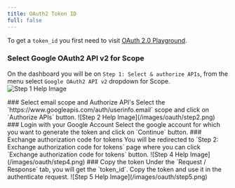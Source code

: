 ```yaml
---
title: OAuth2 Token ID
full: false
---
```



<AIMarkdownComponent isIndex={false} />

To get a `token_id` you first need to visit [OAuth 2.0 Playground](https://developers.google.com/oauthplayground/).
<Steps>
<Step>
### Select Google OAuth2 API v2 for Scope
On the dashboard you will be on `Step 1: Select & authorize APIs`, from the menu select `Google OAuth2 API v2` dropdown for Scope.
![Step 1 Help Image](/images/oauth/step1.png)
</Step>

<Step>
### Select email scope and Authorize API's
Select the `https://www.googleapis.com/auth/userinfo.email` scope and click on `Authorize APIs` button.
![Step 2 Help Image](/images/oauth/step2.png)
</Step>

<Step>
### Login with your Google Account
Select the google account for which you want to generate the token and click on `Continue` button.
</Step>

<Step>
### Exchange authorization code for tokens
You will be redirected to `Step 2: Exchange authorization code for tokens` page where you can click `Exchange authorization code for tokens` button.
![Step 4 Help Image](/images/oauth/step4.png)
</Step>

<Step>
### Copy the token
Under the `Request / Response` tab, you will get the `token_id`. Copy the token and use it in the authenticate request.
![Step 5 Help Image](/images/oauth/step5.png)
</Step>

</Steps>